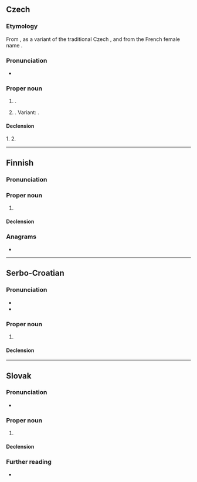 ==Czech==
{{wikipedia|lang=cs}}

===Etymology===
From {{der|cs|fr|Nicolas}}, as a variant of the traditional Czech {{m|cs|Mikuláš}}, and from the French female name {{m|fr|Nicole}}.

===Pronunciation===
* {{cs-IPA}}

===Proper noun===
{{head|cs|proper noun|g=m|g2=f}}

# {{given name|cs|male|eq=Nicholas}}.
# {{given name|cs|female|eq=Nicole}}. Variant: {{l|cs|Nikol}}.

====Declension====
1. {{cs-decl-noun-auto|ma|Niko|l|a}}
2. {{cs-decl-noun-auto|f|Niko|l|a}}

----

==Finnish==

===Pronunciation===
{{fi-pronunciation}}

===Proper noun===
{{fi-proper noun}}

# {{surname|fi}}

====Declension====
{{fi-decl-kulkija|Nikol|a}}

===Anagrams===
* {{anagrams|fi|a=aiklno|Alinko|alkion|Ilanko|Inkola|kaloin|kilona|kolani|kolina|lainko|lakion|lakoin|lianko|linkoa|loikan|lokain|lokani|lokina|olkain|olkani|olkina}}

----

==Serbo-Croatian==

===Pronunciation===
* {{IPA|sh|/nǐkola/}}
* {{hyphenation|sh|Ni|ko|la}}

===Proper noun===
{{sh-proper noun|g=m|head=Nìkola}}

# {{given name|sh|male|eq=Nicholas}}

====Declension====
{{sh-decl-noun-unc
|Nikola
|Nikole
|Nikoli
|Nikolu
|Nikola
|Nikoli
|Nikolom
}}

----

==Slovak==

===Pronunciation===
* {{IPA|sk|/ˈnikɔɫa/}}

===Proper noun===
{{sk-proper noun|g=f|gen=Nikoly|pl=Nikoly|decl=žena}}

# {{given name|sk|female|eq=Nicholas}}

====Declension====
{{sk-decl-noun|Nikola|Nikoly|Nikole|Nikolu|Nikole|Nikolou|Nikoly|Nikol|Nikolám|Nikoly|Nikolách|Nikolami}}

===Further reading===
* {{R:SDK}}
